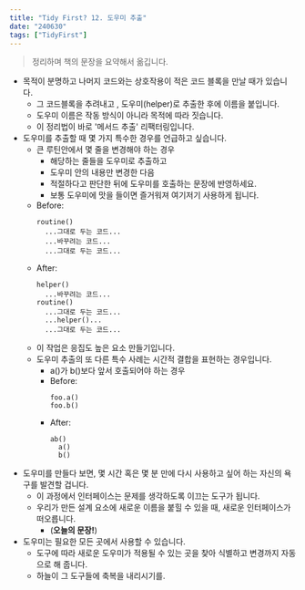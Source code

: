 ```yaml
---
title: "Tidy First? 12. 도우미 추출"
date: "240630"
tags: ["TidyFirst"]
---
```


> 정리하며 책의 문장을 요약해서 옮깁니다.

- 목적이 분명하고 나머지 코드와는 상호작용이 적은 코드 블록을 만날 때가 있습니다.
  - 그 코드블록을 추려내고 , 도우미(helper)로 추출한 후에 이름을 붙입니다.
  - 도우미 이름은 작동 방식이 아니라 목적에 따라 짓습니다.
  - 이 정리법이 바로 '메서드 추출' 리팩터링입니다.
- 도우미를 추출할 때 몇 가지 특수한 경우를 언급하고 싶습니다.
  - 큰 루틴안에서 몇 줄을 변경해야 하는 경우
    - 해당하는 줄들을 도우미로 추출하고
    - 도우미 안의 내용만 변경한 다음
    - 적절하다고 판단한 뒤에 도우미를 호출하는 문장에 반영하세요.
    - 보통 도우미에 맛을 들이면 즐거워져 여기저기 사용하게 됩니다.
  - Before:
    ```
    routine()
      ...그대로 두는 코드...
      ...바꾸려는 코드...
      ...그대로 두는 코드...
    ```
  - After:
    ```
    helper()
      ...바꾸려는 코드...
    routine()
      ...그대로 두는 코드...
      ...helper()...
      ...그대로 두는 코드...
    ```
  - 이 작업은 응집도 높은 요소 만들기입니다.
  - 도우미 추출의 또 다른 특수 사례는 시간적 결합을 표현하는 경우입니다.
    - a()가 b()보다 앞서 호출되어야 하는 경우
    - Before:
      ```
      foo.a()
      foo.b()
      ```
    - After:
      ```
      ab()
        a()
        b()
      ```
- 도우미를 만들다 보면, 몇 시간 혹은 몇 분 만에 다시 사용하고 싶어 하는 자신의 욕구를 발견할 겁니다.
  - 이 과정에서 인터페이스는 문제를 생각하도록 이끄는 도구가 됩니다.
  - 우리가 만든 설계 요소에 새로운 이름을 붙힐 수 있을 때, 새로운 인터페이스가 떠오릅니다.
    - (**오늘의 문장!**)
- 도우미는 필요한 모든 곳에서 사용할 수 있습니다.
  - 도구에 따라 새로운 도우미가 적용될 수 있는 곳을 찾아 식별하고 변경까지 자동으로 해 줍니다.
  - 하늘이 그 도구들에 축복을 내리시기를.
